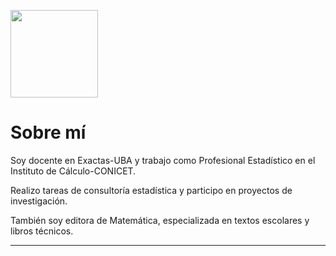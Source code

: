 ![](foto.png){width="140"}

# Sobre mí {#sobremi .unnumbered}

Soy docente en Exactas-UBA y trabajo como Profesional Estadístico en el Instituto de Cálculo-CONICET.

Realizo tareas de consultoría estadística y participo en proyectos de investigación.

También soy editora de Matemática, especializada en textos escolares y libros técnicos.

------------------------------------------------------------------------

